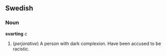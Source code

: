==Swedish==
===Noun===
'''svarting''' ''c''
#(''perjorative'') A person with dark complexion. Have been accused to be racistic.